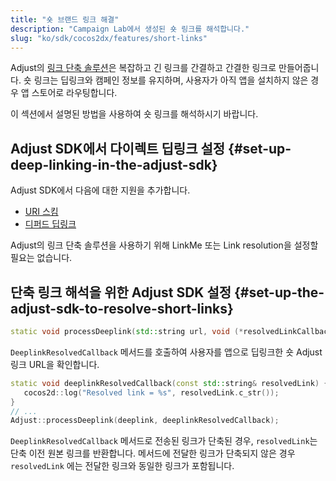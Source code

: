 ```yaml
---
title: "숏 브랜드 링크 해결"
description: "Campaign Lab에서 생성된 숏 링크를 해석합니다."
slug: "ko/sdk/cocos2dx/features/short-links"
---
```


Adjust의 [링크 단축 솔루션](https://help.adjust.com/ko/article/short-branded-links)은 복잡하고 긴 링크를 간결하고 간결한 링크로 만들어줍니다. 숏 링크는 딥링크와 캠페인 정보를 유지하며, 사용자가 아직 앱을 설치하지 않은 경우 앱 스토어로 라우팅합니다.

이 섹션에서 설명된 방법을 사용하여 숏 링크를 해석하시기 바랍니다.

## Adjust SDK에서 다이렉트 딥링크 설정 {#set-up-deep-linking-in-the-adjust-sdk}

Adjust SDK에서 다음에 대한 지원을 추가합니다.

-  [URI 스킴](/ko/sdk/cocos2dx/features/deep-links)
-  [디퍼드 딥링크](/ko/sdk/cocos2dx/features/deep-links#deferred-deep-linking)

<Callout type="note">

Adjust의 링크 단축 솔루션을 사용하기 위해 LinkMe 또는 Link resolution을 설정할 필요는 없습니다.

</Callout>

## 단축 링크 해석을 위한 Adjust SDK 설정 {#set-up-the-adjust-sdk-to-resolve-short-links}

<CodeBlock title="메서드 서명">

```cpp
static void processDeeplink(std::string url, void (*resolvedLinkCallback)(std::string resolvedLink));
```

</CodeBlock>

`DeeplinkResolvedCallback` 메서드를 호출하여 사용자를 앱으로 딥링크한 숏 Adjust 링크 URL을 확인합니다.

```cpp
static void deeplinkResolvedCallback(const std::string& resolvedLink) {
   cocos2d::log("Resolved link = %s", resolvedLink.c_str());
}
// ...
Adjust::processDeeplink(deeplink, deeplinkResolvedCallback);
```

`DeeplinkResolvedCallback` 메서드로 전송된 링크가 단축된 경우, `resolvedLink`는 단축 이전 원본 링크를 반환합니다. 메서드에 전달한 링크가 단축되지 않은 경우 `resolvedLink` 에는 전달한 링크와 동일한 링크가 포함됩니다.
